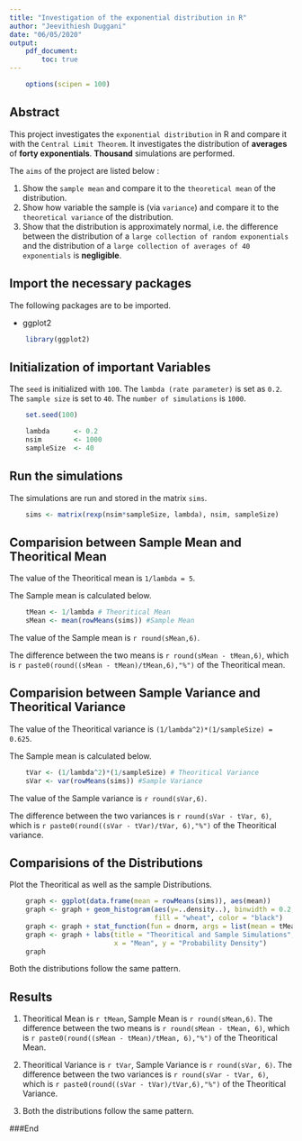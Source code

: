 ```yaml
---
title: "Investigation of the exponential distribution in R"
author: "Jeevithiesh Duggani"
date: "06/05/2020"
output: 
    pdf_document:
        toc: true
---
```


```r
    options(scipen = 100)
```

## Abstract
This project investigates the `exponential distribution` in R and compare it with the `Central Limit Theorem`. It investigates the distribution of **averages** of **forty exponentials**. **Thousand** simulations are performed.

The `aims` of the project are listed below :

1. Show the `sample mean` and compare it to the `theoretical mean` of the distribution.
2. Show how variable the sample is (via `variance`) and compare it to the `theoretical variance` of the distribution.
3. Show that the distribution is approximately normal, i.e. the difference between the distribution of a `large collection of random exponentials` and the distribution of a `large collection of averages of 40 exponentials` is **negligible**.

## Import the necessary packages
The following packages are to be imported.

* ggplot2
```r
    library(ggplot2)
```

## Initialization of important Variables
The `seed` is initialized with `100`.
The `lambda (rate parameter)` is set as `0.2`.
The `sample size` is set to `40`.
The `number of simulations` is `1000`.

```r
    set.seed(100)

    lambda      <- 0.2
    nsim        <- 1000
    sampleSize  <- 40
```

## Run the simulations
The simulations are run and stored in the matrix `sims`.
```r
    sims <- matrix(rexp(nsim*sampleSize, lambda), nsim, sampleSize)
```

## Comparision between Sample Mean and Theoritical Mean
The value of the Theoritical mean is `1/lambda = 5`.

The Sample mean is calculated below.
```r
    tMean <- 1/lambda # Theoritical Mean
    sMean <- mean(rowMeans(sims)) #Sample Mean
```

The value of the Sample mean is `r round(sMean,6)`.

The difference between the two means is `r round(sMean - tMean,6)`, which is `r paste0(round((sMean - tMean)/tMean,6),"%")` of the Theoritical mean.

## Comparision between Sample Variance and Theoritical Variance
The value of the Theoritical variance is `(1/lambda^2)*(1/sampleSize) = 0.625`.

The Sample mean is calculated below.
```r
    tVar <- (1/lambda^2)*(1/sampleSize) # Theoritical Variance
    sVar <- var(rowMeans(sims)) #Sample Variance
```

The value of the Sample variance is `r round(sVar,6)`.

The difference between the two variances is `r round(sVar - tVar, 6)`, which is `r paste0(round((sVar - tVar)/tVar, 6),"%")` of the Theoritical variance.

## Comparisions of the Distributions
Plot the Theoritical as well as the sample Distributions.

```r
    graph <- ggplot(data.frame(mean = rowMeans(sims)), aes(mean))
    graph <- graph + geom_histogram(aes(y=..density..), binwidth = 0.2, 
                                    fill = "wheat", color = "black")
    graph <- graph + stat_function(fun = dnorm, args = list(mean = tMean, sd = sqrt(tVar)))
    graph <- graph + labs(title = "Theoritical and Sample Simulations", 
                          x = "Mean", y = "Probability Density")
    graph
```

Both the distributions follow the same pattern.

## Results

1. Theoritical Mean is `r tMean`, Sample Mean is `r round(sMean,6)`. The difference between the two means is `r round(sMean - tMean, 6)`, which is `r paste0(round((sMean - tMean)/tMean, 6),"%")` of the Theoritical Mean.

2. Theoritical Variance is `r tVar`, Sample Variance is `r round(sVar, 6)`. The difference between the two variances is `r round(sVar - tVar, 6)`, which is `r paste0(round((sVar - tVar)/tVar,6),"%")` of the Theoritical Variance.

3. Both the distributions follow the same pattern.

###End